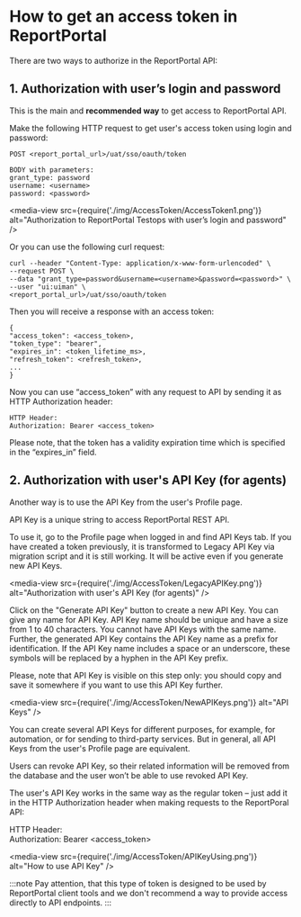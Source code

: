 # How to get an access token in ReportPortal

There are two ways to authorize in the ReportPortal API:

## 1. Authorization with user’s login and password

This is the main and **recommended way** to get access to ReportPortal API.

Make the following HTTP request to get user's access token using login and password:

```
POST <report_portal_url>/uat/sso/oauth/token

BODY with parameters:
grant_type: password
username: <username>
password: <password> 
```
<media-view src={require('./img/AccessToken/AccessToken1.png')} alt="Authorization to ReportPortal Testops with user’s login and password" />

Or you can use the following curl request:

```
curl --header "Content-Type: application/x-www-form-urlencoded" \
--request POST \
--data "grant_type=password&username=<username>&password=<password>" \
--user "ui:uiman" \
<report_portal_url>/uat/sso/oauth/token
```

Then you will receive a response with an access token:

```
{
"access_token": <access_token>,
"token_type": "bearer",
"expires_in": <token_lifetime_ms>,
"refresh_token": <refresh_token>,
...
}
```
Now you can use “access_token” with any request to API by sending it as HTTP Authorization header:

```
HTTP Header:
Authorization: Bearer <access_token>

```

Please note, that the token has a validity expiration time which is specified in the “expires_in” field. 

## 2. Authorization with user's API Key (for agents)

Another way is to use the API Key from the user's Profile page.

API Key is a unique string to access ReportPortal REST API.

To use it, go to the Profile page when logged in and find API Keys tab. If you have created a token previously, it is transformed to Legacy API Key via migration script and it is still working. It will be active even if you generate new API Keys.

<media-view src={require('./img/AccessToken/LegacyAPIKey.png')} alt="Authorization with user's API Key (for agents)" />

Click on the "Generate API Key" button to create a new API Key. You can give any name for API Key. API Key name should be unique and have a size from 1 to 40 characters. You cannot have API Keys with the same name. Further, the generated API Key contains the API Key name as a prefix for identification. If the API Key name includes a space or an underscore, these symbols will be replaced by a hyphen in the API Key prefix.

Please, note that API Key is visible on this step only: you should copy and save it somewhere if you want to use this API Key further.

<media-view src={require('./img/AccessToken/NewAPIKeys.png')} alt="API Keys" />

You can create several API Keys for different purposes, for example, for automation, or for sending to third-party services. But in general, all API Keys from the user's Profile page are equivalent.

Users can revoke API Key, so their related information will be removed from the database and the user won’t be able to use revoked API Key.

The user's API Key works in the same way as the regular token – just add it in the HTTP Authorization header when making requests to the ReportPoral API:

HTTP Header:<br />
Authorization: Bearer <access_token>

<media-view src={require('./img/AccessToken/APIKeyUsing.png')} alt="How to use API Key" />


:::note
Pay attention, that this type of token is designed to be used by ReportPortal client tools and we don't recommend a way to provide access directly to API endpoints.
:::
